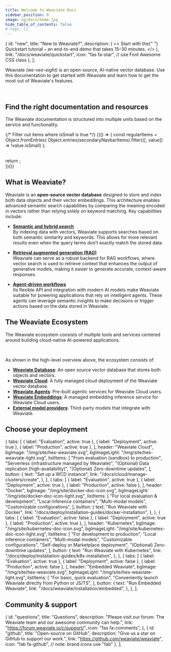 ```yaml
---
title: Welcome to Weaviate Docs
sidebar_position: 0
image: og/docs/home.jpg
hide_table_of_contents: false
# tags: []
---
```



  {
    id: "new",
    title: "New to Weaviate?",
    description: (
      <>
        Start with the{" "}
        <span className={styles.highlight}>Quickstart tutorial</span> – an
        end-to-end demo that takes 15–30 minutes.
      </>
    ),
    link: "/docs/weaviate/quickstart",
    icon: "fas fa-star", // use Font Awesome CSS class
  },
];

Weaviate _(we-vee-eight)_ is an open-source, AI-native vector database. Use
this documentation to get started with Weaviate and learn how to get the
most out of Weaviate's features.

<CardsSection items={welcomeCardsData} className={styles.smallCards} />

<br />

## Find the right documentation and resources

The Weaviate documentation is structured into multiple units based on the service and functionality.

{/* Filter out items where isSmall is true */}
{(() => {
  const regularItems = Object.fromEntries(
    Object.entries(secondaryNavbarItems).filter(([, value]) => !value.isSmall)
  );
  
  <br />
  return <CardsSection items={regularItems} />;
  <br />
})()}

## What is Weaviate?

Weaviate is an **open-source vector database** designed to store and index both data objects and their vector embeddings. This architecture enables advanced semantic search capabilities by comparing the meaning encoded in vectors rather than relying solely on keyword matching. Key capabilities include:

- **[Semantic and hybrid search](./search/basics.md)**  
  By indexing data with vectors, Weaviate supports searches based on both semantic similarity and keywords. This allows for more relevant results even when the query terms don’t exactly match the stored data.

- **[Retrieval augmented generation (RAG)](./search/generative.md)**  
  Weaviate can serve as a robust backend for RAG workflows, where vector search is used to retrieve context that enhances the output of generative models, making it easier to generate accurate, context-aware responses.

- **[Agent-driven workflows](../agents/index.md)**  
  Its flexible API and integration with modern AI models make Weaviate suitable for powering applications that rely on intelligent agents. These agents can leverage semantic insights to make decisions or trigger actions based on the data stored in Weaviate.

## The Weaviate Ecosystem

The Weaviate ecosystem consists of multiple tools and services centered around building cloud-native AI-powered applications.


<DocsImage
  image={WeaviateEcosystem}
  alt="The Weaviate Ecosystem"
  layout="below"
/>
<br />

As shown in the high-level overview above, the ecosystem consists of:

- **[Weaviate Database](#what-is-weaviate)**: An open source vector database that stores both objects and vectors.
- **[Weaviate Cloud](/docs/cloud)**: A fully managed cloud deployment of the Weaviate vector database.
- **[Weaviate Agents](/docs/agents)**: Pre-built agentic services for Weaviate Cloud users.
- **[Weaviate Embeddings](/docs/cloud/embeddings)**: A managed embedding inference service for Weaviate Cloud users.
- **[External model providers](/docs/weaviate/model-providers)**: Third-party models that integrate with Weaviate.

## Choose your deployment

  {
    tabs: [
      { label: "Evaluation", active: true },
      { label: "Deployment", active: true },
      { label: "Production", active: true },
    ],
    header: "Weaviate Cloud",
    bgImage: "/img/site/hex-weaviate.svg",
    bgImageLight: "/img/site/hex-weaviate-light.svg",
    listItems: [
      "From evaluation (sandbox) to production",
      "Serverless (infrastructure managed by Weaviate)",
      "(Optional) Data replication (high-availability)",
      "(Optional) Zero-downtime updates",
    ],
    button: {
      text: "Set up a WCD instance",
      link: "/docs/cloud/manage-clusters/create",
    },
  },
  {
    tabs: [
      { label: "Evaluation", active: true },
      { label: "Deployment", active: true },
      { label: "Production", active: false },
    ],
    header: "Docker",
    bgImage: "/img/site/docker-doc-icon.svg",
    bgImageLight: "/img/site/docker-doc-icon-light.svg",
    listItems: [
      "For local evaluation & development",
      "Local inference containers",
      "Multi-modal models",
      "Customizable configurations",
    ],
    button: {
      text: "Run Weaviate with Docker",
      link: "/docs/deploy/installation-guides/docker-installation",
    },
  },
  {
    tabs: [
      { label: "Evaluation", active: false },
      { label: "Deployment", active: true },
      { label: "Production", active: true },
    ],
    header: "Kubernetes",
    bgImage: "/img/site/kubernetes-doc-icon.svg",
    bgImageLight: "/img/site/kubernetes-doc-icon-light.svg",
    listItems: [
      "For development to production",
      "Local inference containers",
      "Multi-modal models",
      "Customizable configurations",
      "Self-deploy or Marketplace deployment",
      "(Optional) Zero-downtime updates",
    ],
    button: {
      text: "Run Weaviate with Kubernetes",
      link: "/docs/deploy/installation-guides/k8s-installation",
    },
  },
  {
    tabs: [
      { label: "Evaluation", active: true },
      { label: "Deployment", active: false },
      { label: "Production", active: false },
    ],
    header: "Embedded Weaviate",
    bgImage: "/img/site/hex-weaviate.svg",
    bgImageLight: "/img/site/hex-weaviate-light.svg",
    listItems: [
      "For basic, quick evaluation",
      "Conveniently launch Weaviate directly from Python or JS/TS",
    ],
    button: {
      text: "Run Embedded Weaviate",
      link: "/docs/weaviate/installation/embedded",
    },
  },
];

<DeploymentCards items={deploymentCardsData} />

## Community & support

  {
    id: "questions",
    title: "Questions",
    description:
      "Please visit our forum. The Weaviate team and our awesome community can help.",
    link: "https://forum.weaviate.io/c/support/",
    icon: "fas fa-comments",
  },
  {
    id: "github",
    title: "Open-source on GitHub",
    description: "Give us a star on GitHub to support our work.",
    link: "https://github.com/weaviate/weaviate",
    icon: "fab fa-github", // note: brand icons use "fab"
  },
];

<CardsSection items={communityCardsData} />
